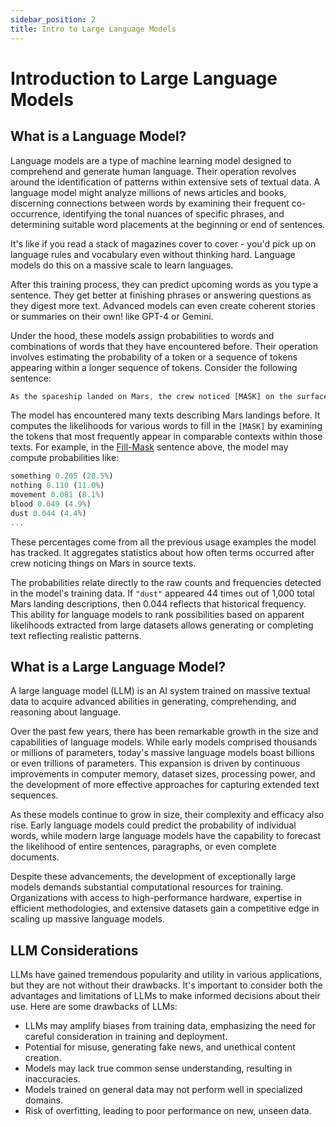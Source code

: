 ```yaml
---
sidebar_position: 2
title: Intro to Large Language Models
---
```


# Introduction to Large Language Models 

## What is a Language Model?

Language models are a type of machine learning model designed to comprehend and generate human language. Their operation revolves around the identification of patterns within extensive sets of textual data.
A language model might analyze millions of news articles and books, discerning connections between words by examining their frequent co-occurrence, identifying the tonal nuances of specific phrases, and determining suitable word placements at the beginning or end of sentences.

It's like if you read a stack of magazines cover to cover - you'd pick up on language rules and vocabulary even without thinking hard. Language models do this on a massive scale to learn languages.

After this training process, they can predict upcoming words as you type a sentence. They get better at finishing phrases or answering questions as they digest more text. Advanced models can even create coherent stories or summaries on their own! like GPT-4 or Gemini.

Under the hood,  these models assign probabilities to words and combinations of words that they have encountered before. Their operation involves estimating the probability of a token or a sequence of tokens appearing within a longer sequence of tokens. Consider the following sentence:

```js copy 
As the spaceship landed on Mars, the crew noticed [MASK] on the surface.
```

The model has encountered many texts describing Mars landings before. It computes the likelihoods for various words to fill in the `[MASK]` by examining the tokens that most frequently appear in comparable contexts within those texts. For example, in the [Fill-Mask](https://huggingface.co/tasks/fill-mask) sentence above, the model may compute probabilities like:

```js copy
something 0.205 (20.5%)
nothing 0.110 (11.0%)
movement 0.081 (8.1%)
blood 0.049 (4.9%)
dust 0.044 (4.4%)
...
```

These percentages come from all the previous usage examples the model has tracked. It aggregates statistics about how often terms occurred after crew noticing things on Mars in source texts.

The probabilities relate directly to the raw counts and frequencies detected in the model's training data. If `"dust"` appeared 44 times out of 1,000 total Mars landing descriptions, then 0.044 reflects that historical frequency.
This ability for language models to rank possibilities based on apparent likelihoods extracted from large datasets allows generating or completing text reflecting realistic patterns.

## What is a Large Language Model?

A large language model (LLM) is an AI system trained on massive textual data to acquire advanced abilities in generating, comprehending, and reasoning about language.

Over the past few years, there has been remarkable growth in the size and capabilities of language models. While early models comprised thousands or millions of parameters, today's massive language models boast billions or even trillions of parameters. This expansion is driven by continuous improvements in computer memory, dataset sizes, processing power, and the development of more effective approaches for capturing extended text sequences.

As these models continue to grow in size, their complexity and efficacy also rise. Early language models could predict the probability of individual words, while modern large language models have the capability to forecast the likelihood of entire sentences, paragraphs, or even complete documents.

Despite these advancements, the development of exceptionally large models demands substantial computational resources for training. Organizations with access to high-performance hardware, expertise in efficient methodologies, and extensive datasets gain a competitive edge in scaling up massive language models.

## LLM Considerations

LLMs have gained tremendous popularity and utility in various applications, but they are not without their drawbacks. It's important to consider both the advantages and limitations of LLMs to make informed decisions about their use. Here are some drawbacks of LLMs:

- LLMs may amplify biases from training data, emphasizing the need for careful consideration in training and deployment.
- Potential for misuse, generating fake news, and unethical content creation.
- Models may lack true common sense understanding, resulting in inaccuracies.
- Models trained on general data may not perform well in specialized domains.
- Risk of overfitting, leading to poor performance on new, unseen data.
